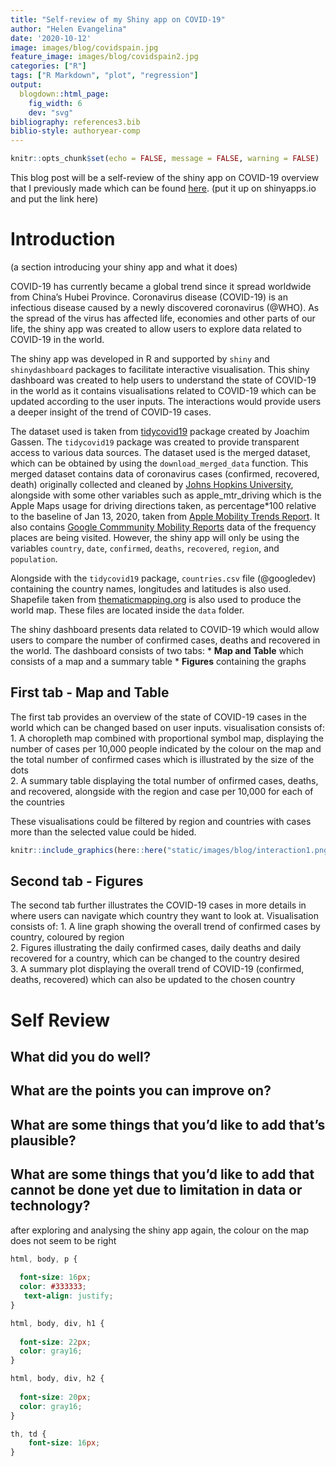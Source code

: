 ```yaml
---
title: "Self-review of my Shiny app on COVID-19"
author: "Helen Evangelina"
date: '2020-10-12'
image: images/blog/covidspain.jpg
feature_image: images/blog/covidspain2.jpg
categories: ["R"]
tags: ["R Markdown", "plot", "regression"]
output: 
  blogdown::html_page:
    fig_width: 6
    dev: "svg"
bibliography: references3.bib
biblio-style: authoryear-comp
---
```


```r
knitr::opts_chunk$set(echo = FALSE, message = FALSE, warning = FALSE)
```

This blog post will be a self-review of the shiny app on COVID-19 overview that I previously made which can be found [here](@https://github.com/etc5523-2020/shiny-assessment-helenevangelinaa). (put it up on shinyapps.io and put the link here)  

# Introduction
(a section introducing your shiny app and what it does)

COVID-19 has currently became a global trend since it spread worldwide from China's Hubei Province. Coronavirus disease (COVID-19) is an infectious disease caused by a newly discovered coronavirus (@WHO). As the spread of the virus has affected life, economies and other parts of our life, the shiny app was created to allow users to explore data related to COVID-19 in the world.

The shiny app was developed in R and supported by `shiny` and `shinydashboard` packages to facilitate interactive visualisation. This shiny dashboard was created to help users to understand the state of COVID-19 in the world as it contains visualisations related to COVID-19 which can be updated according to the user inputs. The interactions would provide users a deeper insight of the trend of COVID-19 cases.

The dataset used is taken from [tidycovid19](https://github.com/joachim-gassen/tidycovid19) package created by Joachim Gassen. The `tidycovid19` package was created to provide transparent access to various data sources. The dataset used is the merged dataset, which can be obtained by using the `download_merged_data` function. This merged dataset contains data of coronavirus cases (confirmed, recovered, death) originally collected and cleaned by [Johns Hopkins University](https://github.com/CSSEGISandData/COVID-19), alongside with some other variables such as apple_mtr_driving which is the Apple Maps usage for driving directions taken, as percentage*100 relative to the baseline of Jan 13, 2020, taken from [Apple Mobility Trends Report](https://covid19.apple.com/mobility). It also contains [Google Commmunity Mobility Reports](https://www.google.com/covid19/mobility/) data of the frequency places are being visited. However, the shiny app will only be using the variables `country`, `date`, `confirmed`, `deaths`, `recovered`, `region`, and `population`.

Alongside with the `tidycovid19` package, `countries.csv` file (@googledev)  containing the country names, longitudes and latitudes is also used. Shapefile taken from [thematicmapping.org](http://thematicmapping.org/downloads/world_borders.php) is also used to produce the world map. These files are located inside the `data` folder.

The shiny dashboard presents data related to COVID-19 which would allow users to compare the number of confirmed cases, deaths and recovered in the world. The dashboard consists of two tabs:
* **Map and Table** which consists of a map and a summary table
* **Figures** containing the graphs

## First tab - Map and Table
The first tab provides an overview of the state of COVID-19 cases in the world which can be changed based on user inputs. 
visualisation consists of:
1. A choropleth map combined with proportional symbol map, displaying the number of cases per 10,000 people indicated by the colour on the map and the total number of confirmed cases which is illustrated by the size of the dots  
2. A summary table displaying the total number of onfirmed cases, deaths, and recovered, alongside with the region and case per 10,000 for each of the countries 

These visualisations could be filtered by region and countries with cases more than the selected value could be hided. 

```r
knitr::include_graphics(here::here("static/images/blog/interaction1.png"))
```


## Second tab - Figures
The second tab further illustrates the COVID-19 cases in more details in where users can navigate which country they want to look at.
Visualisation consists of: 
1. A line graph showing the overall trend of confirmed cases by country, coloured by region  
2. Figures illustrating the daily confirmed cases, daily deaths and daily recovered for a country, which can be changed to the country desired  
3. A summary plot displaying the overall trend of COVID-19 (confirmed, deaths, recovered) which can also be updated to the chosen country  

# Self Review
## What did you do well?
## What are the points you can improve on?
## What are some things that you’d like to add that’s plausible?
## What are some things that you’d like to add that cannot be done yet due to limitation in data or technology?


after exploring and analysing the shiny app again, the colour on the map does not seem to be right

```css

html, body, p {
  
  font-size: 16px;
  color: #333333;
   text-align: justify;
}

html, body, div, h1 {
  
  font-size: 22px;
  color: gray16;
}

html, body, div, h2 {
  
  font-size: 20px;
  color: gray16;
}

th, td {
    font-size: 16px;
}
```